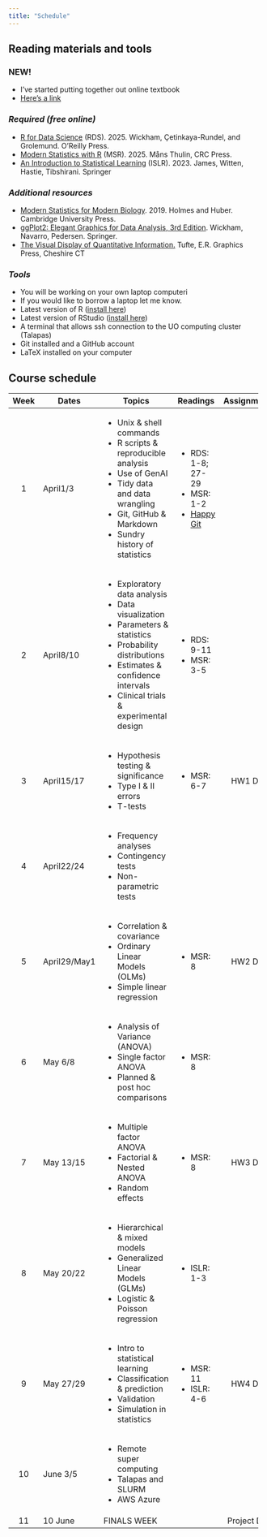 ```yaml
---
title: "Schedule"
---
```


## Reading materials and tools

### NEW!

- I've started putting together out online textbook
- [Here's a link](https://wcresko.github.io/BioE_R_book/)

### *Required (free online)*

-   [R for Data Science](https://r4ds.hadley.nz) (RDS). 2025. Wickham, Çetinkaya-Rundel, and Grolemund. O'Reilly Press.
-   [Modern Statistics with R](https://www.modernstatisticswithr.com) (MSR). 2025. Måns Thulin, CRC Press.
-   [An Introduction to Statistical Learning](https://www.statlearning.com) (ISLR). 2023. James, Witten, Hastie, Tibshirani. Springer

### *Additional resources*

-   [Modern Statistics for Modern Biology](https://web.stanford.edu/class/bios221/book/). 2019. Holmes and Huber. Cambridge University Press.
-   [ggPlot2: Elegant Graphics for Data Analysis, 3rd Edition](https://ggplot2-book.org). Wickham, Navarro, Pedersen. Springer.
-   [The Visual Display of Quantitative Information.](https://www.amazon.com/Visual-Display-Quantitative-Information/dp/1930824130) Tufte, E.R. Graphics Press, Cheshire CT

### *Tools*

-   You will be working on your own laptop computeri
-   If you would like to borrow a laptop let me know.
-   Latest version of R ([install here](https://www.r-project.org))
-   Latest version of RStudio ([install here](https://www.rstudio.org))
-   A terminal that allows ssh connection to the UO computing cluster (Talapas)
-   Git installed and a GitHub account
-   LaTeX installed on your computer

## Course schedule

+----------+--------------+-------------------------------------------+--------------------------------------------+-------------+
| Week     | Dates        | Topics                                    | Readings                                   | Assignments |
+:========:+==============+===========================================+============================================+:===========:+
| 1        | April1/3     | -   Unix & shell commands                 | -   RDS: 1-8; 27-29                        |             |
|          |              | -   R scripts & reproducible analysis     | -   MSR: 1-2                               |             |
|          |              | -   Use of GenAI                          | -   [Happy Git](https://happygitwithr.com) |             |
|          |              | -   Tidy data and data wrangling          |                                            |             |
|          |              | -   Git, GitHub & Markdown                |                                            |             |
|          |              | -   Sundry history of statistics          |                                            |             |
+----------+--------------+-------------------------------------------+--------------------------------------------+-------------+
| 2        | April8/10    | -   Exploratory data analysis             | -   RDS: 9-11                              |             |
|          |              | -   Data visualization                    | -   MSR: 3-5                               |             |
|          |              | -   Parameters & statistics               |                                            |             |
|          |              | -   Probability distributions             |                                            |             |
|          |              | -   Estimates & confidence intervals      |                                            |             |
|          |              | -   Clinical trials & experimental design |                                            |             |
+----------+--------------+-------------------------------------------+--------------------------------------------+-------------+
| 3        | April15/17   | -   Hypothesis testing & significance     | -   MSR: 6-7                               | HW1 Due     |
|          |              | -   Type I & II errors                    |                                            |             |
|          |              | -   T-tests                               |                                            |             |
+----------+--------------+-------------------------------------------+--------------------------------------------+-------------+
| 4        | April22/24   | -   Frequency analyses                    |                                            |             |
|          |              | -   Contingency tests                     |                                            |             |
|          |              | -   Non-parametric tests                  |                                            |             |
+----------+--------------+-------------------------------------------+--------------------------------------------+-------------+
| 5        | April29/May1 | -   Correlation & covariance              | -   MSR: 8                                 | HW2 Due     |
|          |              | -   Ordinary Linear Models (OLMs)         |                                            |             |
|          |              | -   Simple linear regression              |                                            |             |
+----------+--------------+-------------------------------------------+--------------------------------------------+-------------+
| 6        | May 6/8      | -   Analysis of Variance (ANOVA)          | -   MSR: 8                                 |             |
|          |              | -   Single factor ANOVA                   |                                            |             |
|          |              | -   Planned & post hoc comparisons        |                                            |             |
+----------+--------------+-------------------------------------------+--------------------------------------------+-------------+
| 7        | May 13/15    | -   Multiple factor ANOVA                 | -   MSR: 8                                 | HW3 Due     |
|          |              | -   Factorial & Nested ANOVA              |                                            |             |
|          |              | -   Random effects                        |                                            |             |
+----------+--------------+-------------------------------------------+--------------------------------------------+-------------+
| 8        | May 20/22    | -   Hierarchical & mixed models           | -   ISLR: 1-3                              |             |
|          |              | -   Generalized Linear Models (GLMs)      |                                            |             |
|          |              | -   Logistic & Poisson regression         |                                            |             |
+----------+--------------+-------------------------------------------+--------------------------------------------+-------------+
| 9        | May 27/29    | -   Intro to statistical learning         | -   MSR: 11                                | HW4 Due     |
|          |              | -   Classification & prediction           | -   ISLR: 4-6                              |             |
|          |              | -   Validation                            |                                            |             |
|          |              | -   Simulation in statistics              |                                            |             |
+----------+--------------+-------------------------------------------+--------------------------------------------+-------------+
| 10       | June 3/5     | -   Remote super computing                |                                            |             |
|          |              | -   Talapas and SLURM                     |                                            |             |
|          |              | -   AWS Azure                             |                                            |             |
+----------+--------------+-------------------------------------------+--------------------------------------------+-------------+
| 11       | 10 June      | FINALS WEEK                               |                                            | Project Due |
+----------+--------------+-------------------------------------------+--------------------------------------------+-------------+
